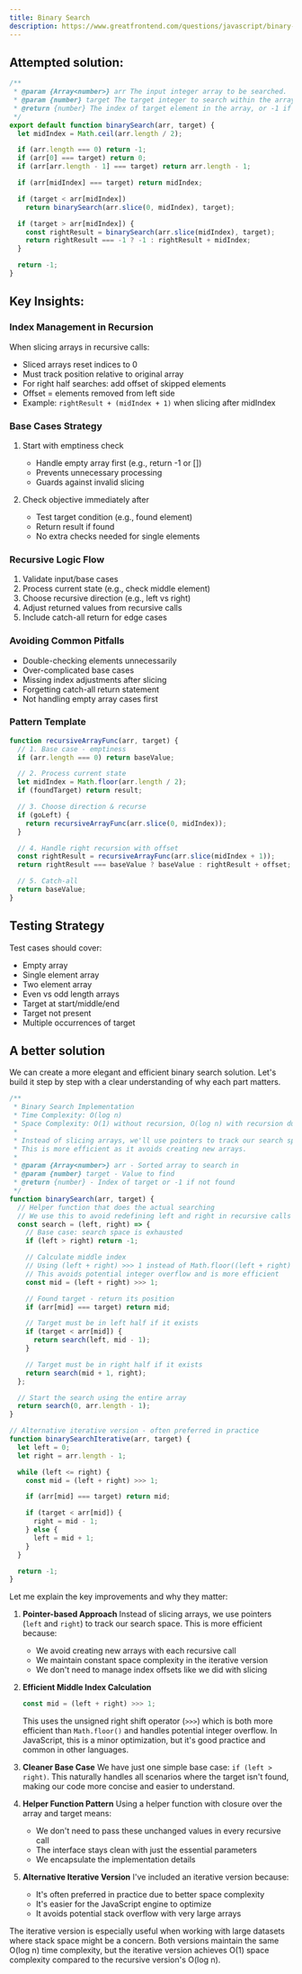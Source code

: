 ```yaml
---
title: Binary Search
description: https://www.greatfrontend.com/questions/javascript/binary-search?list=data-structures-algorithms
---
```


## Attempted solution:

```js
/**
 * @param {Array<number>} arr The input integer array to be searched.
 * @param {number} target The target integer to search within the array.
 * @return {number} The index of target element in the array, or -1 if not found.
 */
export default function binarySearch(arr, target) {
  let midIndex = Math.ceil(arr.length / 2);

  if (arr.length === 0) return -1;
  if (arr[0] === target) return 0;
  if (arr[arr.length - 1] === target) return arr.length - 1;

  if (arr[midIndex] === target) return midIndex;

  if (target < arr[midIndex])
    return binarySearch(arr.slice(0, midIndex), target);

  if (target > arr[midIndex]) {
    const rightResult = binarySearch(arr.slice(midIndex), target);
    return rightResult === -1 ? -1 : rightResult + midIndex;
  }

  return -1;
}
```

## Key Insights:

### Index Management in Recursion

When slicing arrays in recursive calls:

- Sliced arrays reset indices to 0
- Must track position relative to original array
- For right half searches: add offset of skipped elements
- Offset = elements removed from left side
- Example: `rightResult + (midIndex + 1)` when slicing after midIndex

### Base Cases Strategy

1. Start with emptiness check

   - Handle empty array first (e.g., return -1 or [])
   - Prevents unnecessary processing
   - Guards against invalid slicing

2. Check objective immediately after
   - Test target condition (e.g., found element)
   - Return result if found
   - No extra checks needed for single elements

### Recursive Logic Flow

1. Validate input/base cases
2. Process current state (e.g., check middle element)
3. Choose recursive direction (e.g., left vs right)
4. Adjust returned values from recursive calls
5. Include catch-all return for edge cases

### Avoiding Common Pitfalls

- Double-checking elements unnecessarily
- Over-complicated base cases
- Missing index adjustments after slicing
- Forgetting catch-all return statement
- Not handling empty array cases first

### Pattern Template

```javascript
function recursiveArrayFunc(arr, target) {
  // 1. Base case - emptiness
  if (arr.length === 0) return baseValue;

  // 2. Process current state
  let midIndex = Math.floor(arr.length / 2);
  if (foundTarget) return result;

  // 3. Choose direction & recurse
  if (goLeft) {
    return recursiveArrayFunc(arr.slice(0, midIndex));
  }

  // 4. Handle right recursion with offset
  const rightResult = recursiveArrayFunc(arr.slice(midIndex + 1));
  return rightResult === baseValue ? baseValue : rightResult + offset;

  // 5. Catch-all
  return baseValue;
}
```

## Testing Strategy

Test cases should cover:

- Empty array
- Single element array
- Two element array
- Even vs odd length arrays
- Target at start/middle/end
- Target not present
- Multiple occurrences of target

## A better solution

We can create a more elegant and efficient binary search solution. Let's build it step by step with a clear understanding of why each part matters.

```javascript
/**
 * Binary Search Implementation
 * Time Complexity: O(log n)
 * Space Complexity: O(1) without recursion, O(log n) with recursion due to call stack
 *
 * Instead of slicing arrays, we'll use pointers to track our search space.
 * This is more efficient as it avoids creating new arrays.
 *
 * @param {Array<number>} arr - Sorted array to search in
 * @param {number} target - Value to find
 * @return {number} - Index of target or -1 if not found
 */
function binarySearch(arr, target) {
  // Helper function that does the actual searching
  // We use this to avoid redefining left and right in recursive calls
  const search = (left, right) => {
    // Base case: search space is exhausted
    if (left > right) return -1;

    // Calculate middle index
    // Using (left + right) >>> 1 instead of Math.floor((left + right) / 2)
    // This avoids potential integer overflow and is more efficient
    const mid = (left + right) >>> 1;

    // Found target - return its position
    if (arr[mid] === target) return mid;

    // Target must be in left half if it exists
    if (target < arr[mid]) {
      return search(left, mid - 1);
    }

    // Target must be in right half if it exists
    return search(mid + 1, right);
  };

  // Start the search using the entire array
  return search(0, arr.length - 1);
}

// Alternative iterative version - often preferred in practice
function binarySearchIterative(arr, target) {
  let left = 0;
  let right = arr.length - 1;

  while (left <= right) {
    const mid = (left + right) >>> 1;

    if (arr[mid] === target) return mid;

    if (target < arr[mid]) {
      right = mid - 1;
    } else {
      left = mid + 1;
    }
  }

  return -1;
}
```

Let me explain the key improvements and why they matter:

1. **Pointer-based Approach**
   Instead of slicing arrays, we use pointers (`left` and `right`) to track our search space. This is more efficient because:

   - We avoid creating new arrays with each recursive call
   - We maintain constant space complexity in the iterative version
   - We don't need to manage index offsets like we did with slicing

2. **Efficient Middle Index Calculation**

   ```javascript
   const mid = (left + right) >>> 1;
   ```

   This uses the unsigned right shift operator (`>>>`) which is both more efficient than `Math.floor()` and handles potential integer overflow. In JavaScript, this is a minor optimization, but it's good practice and common in other languages.

3. **Cleaner Base Case**
   We have just one simple base case: `if (left > right)`. This naturally handles all scenarios where the target isn't found, making our code more concise and easier to understand.

4. **Helper Function Pattern**
   Using a helper function with closure over the array and target means:

   - We don't need to pass these unchanged values in every recursive call
   - The interface stays clean with just the essential parameters
   - We encapsulate the implementation details

5. **Alternative Iterative Version**
   I've included an iterative version because:
   - It's often preferred in practice due to better space complexity
   - It's easier for the JavaScript engine to optimize
   - It avoids potential stack overflow with very large arrays

The iterative version is especially useful when working with large datasets where stack space might be a concern. Both versions maintain the same O(log n) time complexity, but the iterative version achieves O(1) space complexity compared to the recursive version's O(log n).
